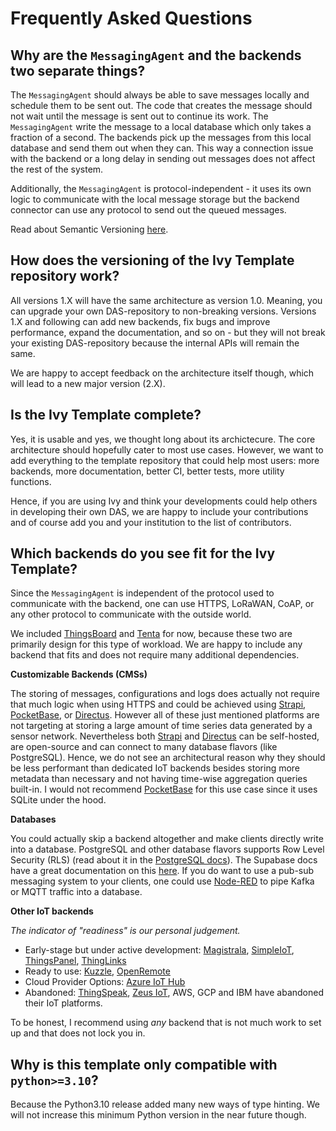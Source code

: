 
# Frequently Asked Questions

## Why are the `MessagingAgent` and the backends two separate things?

The `MessagingAgent` should always be able to save messages locally and schedule them to be sent out. The code that creates the message should not wait until the message is sent out to continue its work. The `MessagingAgent` write the message to a local database which only takes a fraction of a second. The backends pick up the messages from this local database and send them out when they can. This way a connection issue with the backend or a long delay in sending out messages does not affect the rest of the system.

Additionally, the `MessagingAgent` is protocol-independent - it uses its own logic to communicate with the local message storage but the backend connector can use any protocol to send out the queued messages.

Read about Semantic Versioning [here](https://semver.org/).

## How does the versioning of the Ivy Template repository work?

All versions 1.X will have the same architecture as version 1.0. Meaning, you can upgrade your own DAS-repository to non-breaking versions. Versions 1.X and following can add new backends, fix bugs and improve performance, expand the documentation, and so on - but they will not break your existing DAS-repository because the internal APIs will remain the same.

We are happy to accept feedback on the architecture itself though, which will lead to a new major version (2.X).

## Is the Ivy Template complete?

Yes, it is usable and yes, we thought long about its archictecure. The core architecture should hopefully cater to most use cases. However, we want to add everything to the template repository that could help most users: more backends, more documentation, better CI, better tests, more utility functions.

Hence, if you are using Ivy and think your developments could help others in developing their own DAS, we are happy to include your contributions and of course add you and your institution to the list of contributors.

## Which backends do you see fit for the Ivy Template?

Since the `MessagingAgent` is independent of the protocol used to communicate with the backend, one can use HTTPS, LoRaWAN, CoAP, or any other protocol to communicate with the outside world.

We included [ThingsBoard](https://thingsboard.io/) and [Tenta](https://tenta.onrender.com/) for now, because these two are primarily design for this type of workload. We are happy to include any backend that fits and does not require many additional dependencies.

**Customizable Backends (CMSs)**

The storing of messages, configurations and logs does actually not require that much logic when using HTTPS and could be achieved using [Strapi](https://strapi.io/), [PocketBase](https://pocketbase.io/), or [Directus](https://directus.io/). However all of these just mentioned platforms are not targeting at storing a large amount of time series data generated by a sensor network. Nevertheless both [Strapi](https://strapi.io/) and [Directus](https://directus.io/) can be self-hosted, are open-source and can connect to many database flavors (like PostgreSQL). Hence, we do not see an architectural reason why they should be less performant than dedicated IoT backends besides storing more metadata than necessary and not having time-wise aggregation queries built-in. I would not recommend [PocketBase](https://pocketbase.io/) for this use case since it uses SQLite under the hood.

**Databases**

You could actually skip a backend altogether and make clients directly write into a database. PostgreSQL and other database flavors supports Row Level Security (RLS) (read about it in the [PostgreSQL docs](https://www.postgresql.org/docs/current/ddl-rowsecurity.html)). The Supabase docs have a great documentation on this [here](https://supabase.com/docs/guides/database/postgres/row-level-security). If you do want to use a pub-sub messaging system to your clients, one could use [Node-RED](https://nodered.org/) to pipe Kafka or MQTT traffic into a database.

**Other IoT backends**

_The indicator of "readiness" is our personal judgement._

- Early-stage but under active development: [Magistrala](https://github.com/absmach/magistrala), [SimpleIoT](https://simpleiot.org/), [ThingsPanel](https://github.com/ThingsPanel), [ThingLinks](https://github.com/mqttsnet/thinglinks)
- Ready to use: [Kuzzle](https://kuzzle.io/), [OpenRemote](https://github.com/openremote/openremote)
- Cloud Provider Options: [Azure IoT Hub](https://azure.microsoft.com/en-gb/products/iot-hub)
- Abandoned: [ThingSpeak](https://thingspeak.com/), [Zeus IoT](https://github.com/zmops/zeus-iot), AWS, GCP and IBM have abandoned their IoT platforms.

<Callout type="info">

To be honest, I recommend using _any_ backend that is not much work to set up and that does not lock you in.

</Callout>

## Why is this template only compatible with `python>=3.10`?

Because the Python3.10 release added many new ways of type hinting. We will not increase this minimum Python version in the near future though.
